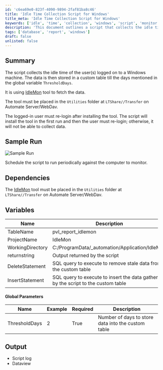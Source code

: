 ```yaml
---
id: 'c6ea69e0-823f-4090-9894-2faf81ba8c46'
title: 'Idle Time Collection Script for Windows'
title_meta: 'Idle Time Collection Script for Windows'
keywords: ['idle', 'time', 'collection', 'windows', 'script', 'monitor']
description: 'This document outlines a script that collects the idle time of users logged on to a Windows machine. The data is stored in a custom table for a specified number of days, utilizing the IdleMon tool for data collection. Instructions for installation and scheduling are provided.'
tags: ['database', 'report', 'windows']
draft: false
unlisted: false
---
```

## Summary

The script collects the idle time of the user(s) logged on to a Windows machine. The data is then stored in a custom table till the days mentioned in the global variable `ThresholdDays`.

It is using [IdleMon](https://proval.itglue.com/DOC-5078775-12641582) tool to fetch the data.

The tool must be placed in the `Utilities` folder at `LTShare//Transfer` on Automate Server/WebDav.

The logged-in user must re-login after installing the tool. The script will install the tool in the first run and then the user must re-login; otherwise, it will not be able to collect data.

## Sample Run

![Sample Run](../../../static/img/IdleMon-Report-Globals/image_1.png)

Schedule the script to run periodically against the computer to monitor.

## Dependencies

The [IdleMon](https://proval.itglue.com/DOC-5078775-12641582) tool must be placed in the `Utilities` folder at `LTShare//Transfer` on Automate Server/WebDav.

## Variables

| Name              | Description                                                      |
|-------------------|------------------------------------------------------------------|
| TableName         | pvl_report_idlemon                                              |
| ProjectName       | IdleMon                                                         |
| WorkingDirectory   | C:/ProgramData/_automation/Application/IdleMon                  |
| returnstring      | Output returned by the script                                    |
| DeleteStatement   | SQL query to execute to remove stale data from the custom table |
| InsertStatement   | SQL query to execute to insert the data gathered by the script to the custom table |

#### Global Parameters

| Name          | Example | Required | Description                                      |
|---------------|---------|----------|--------------------------------------------------|
| ThresholdDays | 2       | True     | Number of days to store data into the custom table |

## Output

- Script log
- Dataview











